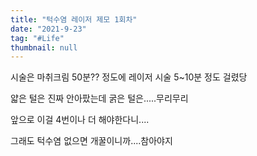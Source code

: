```yaml
---
title: "턱수염 레이저 제모 1회차"
date: "2021-9-23"
tag: "#Life"
thumbnail: null
---
```


시술은 마취크림 50분?? 정도에 레이저 시술 5~10분 정도 걸렸당

얇은 털은 진짜 안아팠는데 굵은 털은.....무리무리

앞으로 이걸 4번이나 더 해야한다니....

그래도 턱수염 없으면 개꿀이니까....참아야지
